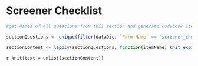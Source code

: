 # Screener Checklist {#screener_checklist}

```r

#get names of all questions from this section and generate codebook item objects for each

sectionQuestions <- unique(filter(dataDic, `Form Name` == 'screener_checklist')$`Variable / Field Name`)

sectionContent <- lapply(sectionQuestions, function(itemName) knit_expand(file = 'templates/itemTemplate.Rmd'))

```


`r knit(text = unlist(sectionContent))`
